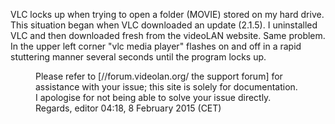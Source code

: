 VLC locks up when trying to open a folder (MOVIE) stored on my hard drive. This situation began
when VLC downloaded an update (2.1.5). I uninstalled VLC and then downloaded fresh from the videoLAN
website. Same problem. In the upper left corner "vlc media player" flashes on and off in a rapid stuttering manner several seconds until the program locks up.
:Please refer to [//forum.videolan.org/ the support forum] for assistance with your issue; this site is solely for documentation.
:I apologise for not being able to solve your issue directly.
:Regards, editor {{User:DoesItReallyMatter/real_sig}} 04:18, 8 February 2015 (CET)